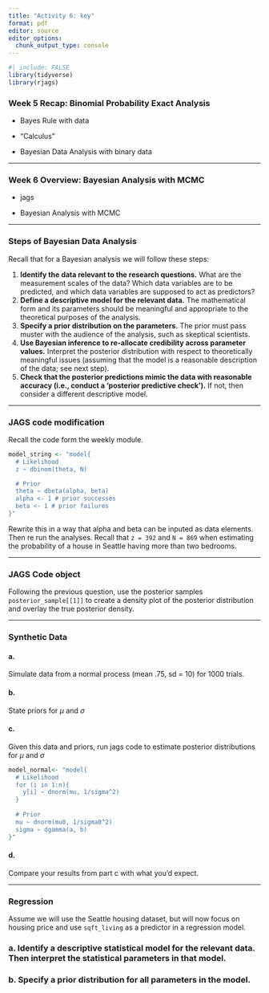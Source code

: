 ```yaml
---
title: "Activity 6: key"
format: pdf
editor: source
editor_options: 
  chunk_output_type: console
---
```


```r
#| include: FALSE
library(tidyverse)
library(rjags)

```

### Week 5 Recap: Binomial Probability Exact Analysis

-   Bayes Rule with data

-   "Calculus"

-   Bayesian Data Analysis with binary data

------------------------------------------------------------------------

### Week 6 Overview: Bayesian Analysis with MCMC

-   jags

-   Bayesian Analysis with MCMC


------------------------------------------------------------------------

\newpage

### Steps of Bayesian Data Analysis


Recall that for a Bayesian analysis we will follow these steps:

1. **Identify the data relevant to the research questions.** What are the measurement scales of the data? Which data variables are to be predicted, and which data variables are supposed to act as predictors?
\vfill
2. **Define a descriptive model for the relevant data.** The mathematical form and its parameters should be meaningful and appropriate to the theoretical purposes of the analysis.
\vfill
3. **Specify a prior distribution on the parameters.** The prior must pass muster with the audience of the analysis, such as skeptical scientists.
\vfill
4. **Use Bayesian inference to re-allocate credibility across parameter values.** Interpret the posterior distribution with respect to theoretically meaningful issues (assuming that the model is a reasonable description of the data; see next step).
\vfill
5. **Check that the posterior predictions mimic the data with reasonable accuracy (i.e., conduct a 'posterior predictive check').** If not, then consider a different descriptive model.
\vfill

---

### JAGS code modification

Recall the code form the weekly module.

```r
model_string <- "model{
  # Likelihood
  z ~ dbinom(theta, N)

  # Prior
  theta ~ dbeta(alpha, beta)
  alpha <- 1 # prior successes
  beta <- 1 # prior failures
}"
```

Rewrite this in a way that alpha and beta can be inputed as data elements. Then re run the analyses. Recall that `z = 392` and `N = 869` when estimating the probability of a house in Seattle having more than two bedrooms. 

---

### JAGS Code object

Following the previous question, use the posterior samples `posterior_sample[[1]]` to create a density plot of the posterior distribution and overlay the true posterior density.


---

### Synthetic Data

#### a. 
Simulate data from a normal process (mean .75, sd = 10) for 1000 trials.



#### b. 
State priors for $\mu$ and $\sigma$


#### c. 
Given this data and priors, run jags code to estimate posterior distributions for $\mu$ and $\sigma$

```r
model_normal<- "model{
  # Likelihood
  for (i in 1:n){
    y[i] ~ dnorm(mu, 1/sigma^2) 
  }
  
  # Prior
  mu ~ dnorm(mu0, 1/sigma0^2)
  sigma ~ dgamma(a, b)
}"
```



#### d. 
Compare your results from part c with what you'd expect. 


---

### Regression

Assume we will use the Seattle housing dataset, but will now focus on housing price and use `sqft_living` as a predictor in a regression model.


### a. Identify a descriptive statistical model for the relevant data. Then interpret the statistical parameters in that model.


### b. Specify a prior distribution for all parameters in the model.

